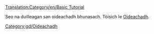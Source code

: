 [[Translation:Category/en/Basic Tutorial]]

Seo na duilleagan san oideachadh bhunasach. Tòisich le [[gd/Manual/Tutorial/Oideachadh|Oideachadh]].
[[Category:gd/Oideachadh]]